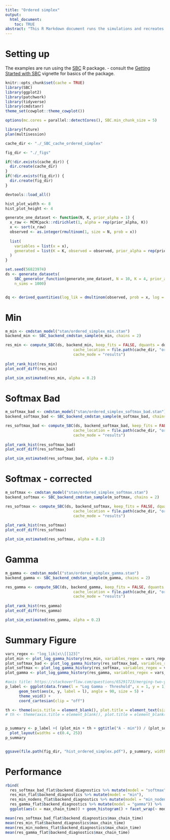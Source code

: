 ```yaml
---
title: "Ordered simplex"
output: 
  html_document:
    toc: TRUE
abstract: "This R Markdown document runs the simulations and recreates all the figures used in TODO 'Simulation-Based Calibration Checking for Bayesian Computation: The Choice of Test Quantities Shapes Sensitivity'"
---
```


# Setting up

The examples are run using the [SBC](https://hyunjimoon.github.io/SBC/) R package.  - consult
the [Getting Started with SBC](https://hyunjimoon.github.io/SBC/articles/SBC.html) vignette for basics of the package. 

```r
knitr::opts_chunk$set(cache = TRUE)
library(SBC)
library(ggplot2)
library(patchwork)
library(tidyverse)
library(cmdstanr)
theme_set(cowplot::theme_cowplot())

options(mc.cores = parallel::detectCores(), SBC.min_chunk_size = 5)

library(future)
plan(multisession)

cache_dir <- "./_SBC_cache_ordered_simplex"

fig_dir <- "./_figs" 

if(!dir.exists(cache_dir)) {
  dir.create(cache_dir)
}
if(!dir.exists(fig_dir)) {
  dir.create(fig_dir)
}

devtools::load_all()

hist_plot_width <- 8
hist_plot_height <- 4


```


```r
generate_one_dataset <- function(N, K, prior_alpha = 1) {
  x_raw <- MCMCpack::rdirichlet(1, alpha = rep(prior_alpha, K))
  x <- sort(x_raw)
  observed <- as.integer(rmultinom(1, size = N, prob = x))
  
  list(
    variables = list(x = x),
    generated = list(K = K, observed = observed, prior_alpha = rep(prior_alpha, K))
  )
}

set.seed(56823974)
ds <- generate_datasets(
    SBC_generator_function(generate_one_dataset, N = 10, K = 4, prior_alpha = 3),
    n_sims = 1000)


dq <- derived_quantities(log_lik = dmultinom(observed, prob = x, log = TRUE))
```

# Min

```r
m_min <- cmdstan_model("stan/ordered_simplex_min.stan")
backend_min <- SBC_backend_cmdstan_sample(m_min, chains = 2)
```


```r
res_min <- compute_SBC(ds, backend_min, keep_fits = FALSE, dquants = dq,
                              cache_location = file.path(cache_dir, "ordered_simplex_min.rds"),
                              cache_mode = "results")
  
plot_rank_hist(res_min)
plot_ecdf_diff(res_min)

plot_sim_estimated(res_min, alpha = 0.2)
```

# Softmax Bad

```r
m_softmax_bad <- cmdstan_model("stan/ordered_simplex_softmax_bad.stan")
backend_softmax_bad <- SBC_backend_cmdstan_sample(m_softmax_bad, chains = 2)
```


```r
res_softmax_bad <- compute_SBC(ds, backend_softmax_bad, keep_fits = FALSE, dquants = dq,
                              cache_location = file.path(cache_dir, "ordered_simplex_softmax_bad.rds"),
                              cache_mode = "results")
  
plot_rank_hist(res_softmax_bad)
plot_ecdf_diff(res_softmax_bad)

plot_sim_estimated(res_softmax_bad, alpha = 0.2)
```

# Softmax - corrected

```r
m_softmax <- cmdstan_model("stan/ordered_simplex_softmax.stan")
backend_softmax <- SBC_backend_cmdstan_sample(m_softmax, chains = 2)
```


```r
res_softmax <- compute_SBC(ds, backend_softmax, keep_fits = FALSE, dquants = dq,
                              cache_location = file.path(cache_dir, "ordered_simplex_softmax.rds"),
                              cache_mode = "results")
  
plot_rank_hist(res_softmax)
plot_ecdf_diff(res_softmax)

plot_sim_estimated(res_softmax, alpha = 0.2)
```


# Gamma

```r
m_gamma <- cmdstan_model("stan/ordered_simplex_gamma.stan")
backend_gamma <- SBC_backend_cmdstan_sample(m_gamma, chains = 2)
```


```r
res_gamma <- compute_SBC(ds, backend_gamma, keep_fits = FALSE, dquants = dq,
                              cache_location = file.path(cache_dir, "ordered_simplex_gamma.rds"),
                              cache_mode = "results")
  
plot_rank_hist(res_gamma)
plot_ecdf_diff(res_gamma)

plot_sim_estimated(res_gamma, alpha = 0.2)
```

# Summary Figure

```r
vars_regex <- "log_lik|x\\[[123]"
plot_min <- plot_log_gamma_history(res_min, variables_regex = vars_regex)
plot_softmax_bad <- plot_log_gamma_history(res_softmax_bad, variables_regex = vars_regex)
plot_softmax <- plot_log_gamma_history(res_softmax, variables_regex = vars_regex)
plot_gamma <- plot_log_gamma_history(res_gamma, variables_regex = vars_regex)

#axis title: https://stackoverflow.com/questions/65291723/merging-two-y-axes-titles-in-patchwork
p_label <- ggplot(data.frame(l = "Log Gamma - Threshold", x = 1, y = 1)) +
      geom_text(aes(x, y, label = l), angle = 90, size = 5) + 
      theme_void() +
      coord_cartesian(clip = "off")

th <- theme(axis.title = element_blank(), plot.title = element_text(size = 10), plot.margin = unit(c(0,0,5,5), "pt"))
# th <- theme(axis.title = element_blank(), plot.title = element_blank(), plot.margin = unit(c(0,0,5,5), "pt"), plot.tag = element_text(size = 10, angle = 90, hjust = 1), plot.tag.position = c(-0.015,1))


p_summary <- p_label +( (plot_min + th + ggtitle("A - min")) / (plot_softmax_bad + th + ggtitle("B - softmax (incorrect)")) / (plot_gamma + th + ggtitle("C - gamma")) / (plot_softmax + th + ggtitle("D - softmax (corrected)")) + plot_layout(tag_level = "new")) + #plot_annotation(tag_levels = list(c("A - min", "B - softmax", "C - gamma", "D - softmax corr."))) + 
  plot_layout(widths = c(0.4, 25))
p_summary


ggsave(file.path(fig_dir, "hist_ordered_simplex.pdf"), p_summary, width = 8, height = 6)
```




# Performance

```r
rbind(
  res_softmax_bad_flat$backend_diagnostics %>% mutate(model = "softmax"),
  res_min_flat$backend_diagnostics %>% mutate(model = "min"),
  res_min_nodens_flat$backend_diagnostics %>% mutate(model = "min_nodens"),
  res_gamma_flat$backend_diagnostics %>% mutate(model = "gamma")) %>%
  ggplot(aes(x = max_chain_time)) + geom_histogram() + facet_wrap(~ model, ncol = 1)

mean(res_softmax_bad_flat$backend_diagnostics$max_chain_time)
mean(res_min_flat$backend_diagnostics$max_chain_time)
mean(res_min_nodens_flat$backend_diagnostics$max_chain_time)
mean(res_gamma_flat$backend_diagnostics$max_chain_time)
```
